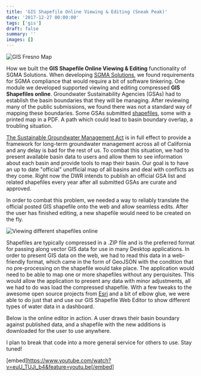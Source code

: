 ```yaml
---
title: 'GIS Shapefile Online Viewing & Editing (Sneak Peak)'
date: '2017-12-27 00:00:00'
tags: ['gis']
draft: false
summary: ''
images: []
---
```


![GIS Fresno Map](images/map-e1514397811772.png)

How we built the **GIS Shapefile Online Viewing & Editing** functionality of SGMA Solutions. When developing [SGMA Solutions](https://antonioperez.github.io/sgma/index.html), we found requirements for SGMA compliance that would require a bit of software tinkering. One module we developed supported viewing and editing compressed **GIS Shapefiles online**. Groundwater Sustainability Agencies (GSAs) had to establish the basin boundaries that they will be managing. After reviewing many of the public submissions, we found there was not a standard way of mapping these boundaries. Some GSAs submitted [shapefiles](https://www.gislounge.com/what-is-a-shapefile/), some with a printed map in a PDF. A path which could lead to basin boundary overlap, a troubling situation.

[The Sustainable Groundwater Management Act](http://www.water.ca.gov/groundwater/sgm/) is in full effect to provide a framework for long-term groundwater management across all of California and any delay is bad for the rest of us. To combat this situation, we had to present available basin data to users and allow them to see information about each basin and provide tools to map their basin. Our goal is to have an up to date "official" unofficial map of all basins and deal with conflicts as they come. Right now the DWR intends to publish an official GSA list and related shapefiles every year after all submitted GSAs are curate and approved.

In order to combat this problem, we needed a way to reliably translate the official posted GIS shapefile onto the web and allow seamless edits. After the user has finished editing, a new shapefile would need to be created on the fly.

![Viewing different shapefiles online](images/giphy.gif)

Shapefiles are typically compressed in a .ZIP file and is the preferred format for passing along vector GIS data for use in many Desktop applications. In order to present GIS data on the web, we had to read this data in a web-friendly format, which came in the form of GeoJSON with the condition that no pre-processing on the shapefile would take place. The application would need to be able to map one or more shapefiles without any perquisites. This would allow the application to present any data with minor adjustments, all we had to do was load the compressed shapefile. With a few tweaks to the awesome open source projects from [Esri](http://www.esri.com/software/open/open-source) and a bit of elbow glue, we were able to do just that and use our GIS Shapefile Web Editor to show different types of water data in a dashboard.

Below is the online editor in action. A user draws their basin boundary against published data, and a shapefile with the new additions is downloaded for the user to use anywhere.

I plan to break that code into a more general service for others to use. Stay tuned!

[embed]https://www.youtube.com/watch?v=euU_TUJi_b4&feature=youtu.be[/embed] 
